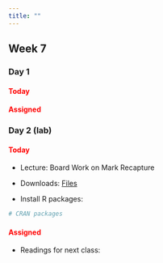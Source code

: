 ```yaml
---
title: ""
---
```


## Week 7

### Day 1

#### [Today]{style="color:red;"}

<!-- -   Lecture (Code): <a href="/classfiles/hbayes/Bayesian.Hierarchical.Model.zip">Bayesian Hierarchical Model Files</a> -->

<!-- -   Install R packages: -->

<!-- ```{r, eval=FALSE, echo=TRUE} -->
<!-- # CRAN packages -->
<!-- install.packages(c("brms","bayesplot")) -->
<!-- ``` -->

#### [Assigned]{style="color:red;"}
 <!-- -   Readings for next class:  -->
 <!--    - <a href="/readings/Kery and Schaub Ch13.pdf">Kery and Schaub Ch13</a> -->

 
### Day 2 (lab)

#### [Today]{style="color:red;"}

-   Lecture: Board Work on Mark Recapture

-   Downloads: <a href="/classfiles/occlab/week8files.zip">Files</a>

-   Install R packages:

```r
# CRAN packages
```


#### [Assigned]{style="color:red;"}
 -   Readings for next class: 
 <!-- - <a href="/readings/">Assigned Reading on SDM</a> -->




<!-- -   Readings for next class:  -->
<!--     - <a href="https://statistics4ecologists-v2.netlify.app/mmi#mmi">Fieberg, Ch. 8</a> -->






